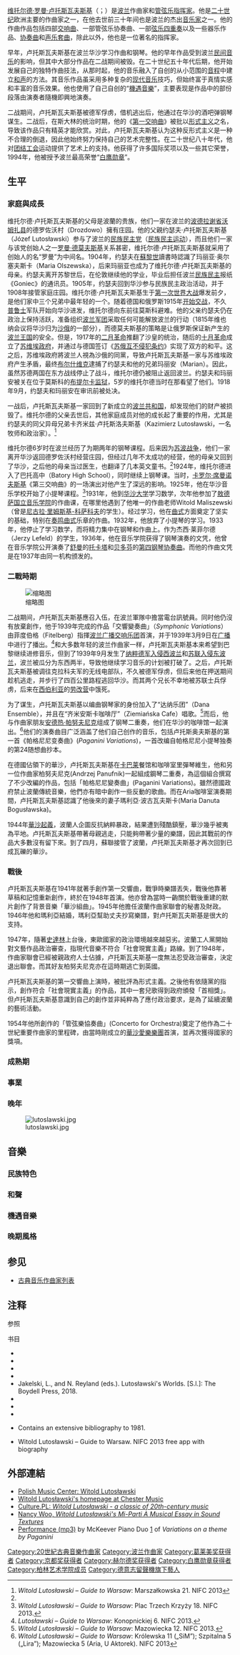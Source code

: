 {{translating|[[:en:Witold_Lutosławski|:en:Witold Lutosławski]]||tpercent=20|time=2021-02-02}}{{Infobox classical
| 中文名 = 维托尔德·罗曼·卢托斯瓦夫斯基
| 画像 = Lutoslawski3.jpg
| 附注 =      
| 原文名 = Witold Roman Lutosławski         
| 国别 = {{POL}}  
| 出生日期 = {{birth date|1913|1|25}}
| 出生地 = {{POL}}[[华沙|华沙]]
| 逝世日期 = 1994年2月7日(81歲)
| 逝世地 = {{POL}}[[华沙|华沙]]
| 所属时期 = 20世纪古典音乐
| 所属乐派 =  
| 擅长作品类型 = 管弦乐、室内乐
| 代表作 = 《乐队协奏曲》<br/>《第三交响曲》<br/>《大提琴协奏曲》<br/>管弦乐《链条》
| 师从 =Witold Maliszewski 
| 学生 = 
| 官方网站 = 
|外文名=Witold Roman Lutosławski|caption=卢托斯瓦夫斯基坐在钢琴前<br/>（W. Pniewski和L. Kowalski配图）}}

[[维托尔德·卢托斯瓦夫斯基|维托尔德·罗曼·卢托斯瓦夫斯基]]（{{lang-pl|'''Witold Roman Lutosławski'''}}；{{bd|1913年|1月25日|1994年|2月7日}}）是[[波兰|波兰]]作曲家和[[管弦乐|管弦乐]][[指挥家|指挥家]]。他是[[二十世紀古典音樂|二十世纪]]欧洲主要的作曲家之一，在他去世前三十年间也是波兰的杰出[[音乐家|音乐家]]之一。他的作曲作品包括四部[[交響曲|交响曲]]、一部管弦乐协奏曲、一部[[弦乐四重奏|弦乐四重奏]]以及一些器乐作品、[[协奏曲|协奏曲]]和[[声乐套曲|声乐套曲]]，除此以外，他也是一位著名的指挥家。

早年，卢托斯瓦夫斯基在波兰华沙学习作曲和钢琴。他的早年作品受到波兰[[民間音樂|民间音乐]]的影响，但其中大部分作品在二战期间被毁。在二十世纪五十年代后期，他开始发展自己的独特作曲技法，从那时起，他的音乐融入了自创的从小范围的[[音程|音程]]中建立[[和声|和声]]的方法。其音乐作品虽采用多种复杂的[[二十世紀古典音樂|现代音乐]]技巧，但始终富于真情实感和丰富的音乐效果。他也使用了自己自创的“[[偶然音乐|機遇音樂]]”，主要表现是作品中的部份段落由演奏者隨機即興地演奏。

二战期间，卢托斯瓦夫斯基被德军俘虏，借机逃出后，他通过在华沙的酒吧弹钢琴谋生。二战后，在斯大林的统治时期，他的《[[第一交响曲_(卢托斯瓦夫斯基)|第一交响曲]]》被批以[[俄罗斯形式主义|形式主义]]之名，导致该作品只有精英才能欣赏。对此，卢托斯瓦夫斯基认为这种反形式主义是一种不合理的倒退，因此他始终努力保持自己的艺术完整性。在二十世纪八十年代，他对[[團結工聯|团结工会]]运动提供了艺术上的支持。他获得了许多国际奖项以及一些其它荣誉，1994年，他被授予波兰最高荣誉“[[白鷹勳章|白鹰勋章]]”。

==生平==
===家庭與成長===

维托尔德·卢托斯瓦夫斯基的父母是波蘭的贵族，他们一家在波兰的[[波德拉謝省|波德拉谢省]][[沃姆扎縣|沃姆扎县]]的德罗佐沃村（Drozdowo）擁有庄园。他的父親约瑟夫·卢托斯瓦夫斯基（Józef Lutosławski）参与了波兰的[[民族民主党_(波兰)|民族民主党]]（[[民族民主运动_(波兰)|民族民主运动]]），而且他们一家与该党创始人之一[[罗曼·德莫夫斯基|罗曼·德莫夫斯基]]关系甚密，维托尔德·卢托斯瓦夫斯基就采用了创始人的名“罗曼”为中间名。1904年，约瑟夫在[[苏黎世|蘇黎世]]讀書時認識了玛丽亚·奥尔塞夫斯卡（Maria Olszewska），后来玛丽亚也成为了维托尔德·卢托斯瓦夫斯基的母亲。约瑟夫离开苏黎世后，在伦敦继续他的学业，毕业后担任波兰[[民族民主运动_(波兰)|民族民主]]报纸《Goniec》的通讯员。1905年，约瑟夫回到华沙参与民族民主政治活动，并于1908年接管家庭庄园。维托尔德·卢托斯瓦夫斯基生于[[第一次世界大战|第一次世界大战]]爆发前夕，是他们家中三个兄弟中最年轻的一个。随着德国和俄罗斯1915年[[第一次世界大战#德俄交戰|开始交战]]，不久[[普魯士|普鲁士]]军队开始向华沙进发，维托尔德向东前往莫斯科避难。他的父亲约瑟夫仍在政治上保持活跃，准备组织[[波蘭軍團_(第一次世界大戰)|波兰军团]]采取任何可能解放波兰的行动（1815年维也纳会议将华沙归为[[俄罗斯帝国|沙俄]]的一部分），而德莫夫斯基的策略是让俄罗斯保证新产生的[[波兰王国_(1916年－1918年)|波兰王国]]的安全。但是，1917年的[[俄國臨時政府|二月革命]]推翻了沙皇的统治，随后的[[十月革命|十月革命]]成立了[[苏维埃政权|苏维埃政府]]，并通过与德国签订《[[苏德互不侵犯条约|苏俄互不侵犯条约]]》实现了双方的和平。这之后，苏维埃政府將波兰人視為沙俄的同黨，导致卢托斯瓦夫斯基一家与苏维埃政府产生矛盾，最终[[布尔什维克|布尔什维克]]逮捕了约瑟夫和他的兄弟玛丽安（Marian）。因此，虽然苏德两国在东方战线停止了战斗，维托尔德仍被阻止返回波兰。约瑟夫和玛丽安被关在位于莫斯科的[[布提爾卡監獄|布提尔卡监狱]]，5岁的维托尔德当时在那看望了他们。1918年9月，约瑟夫和玛丽安在审讯前被处决。

一战后，卢托斯瓦夫斯基一家回到了新成立的[[波兰第二共和国|波兰共和国]]，却发现他们的财产被损毁了。维托尔德的父亲去世后，其他家庭成员对他的成长起了重要的作用，尤其是约瑟夫的同父异母兄弟卡齐米兹·卢托斯洛夫斯基（Kazimierz Lutosławski，一名牧师和政治家）。<ref name="ReferenceA">''Witold Lutosławski – Guide to Warsaw'': Marszałkowska 21. NIFC 2013</ref>

维托尔德6岁时在波兰经历了为期两年的钢琴课程。后来因为[[波苏战争|苏波战争]]，他们一家离开华沙返回德罗佐沃村经营庄园，但经过几年不太成功的经营，他的母亲又回到了华沙，之后他的母亲当过医生，也翻译了几本英文童书。<ref name="ReferenceA" />1924年，维托尔德进入了巴托高中（Batory High School），同时继续上钢琴课。当时，[[卡罗尔·席曼诺夫斯基|卡罗尔·席曼诺夫斯基]]《第三交响曲》的一场演出对他产生了深远的影响。1925年，他在华沙音乐学校开始了小提琴课程。<ref>''Witold Lutosławski – Guide to Warsaw'': Plac Trzech Krzyży 18. NIFC 2013.</ref>1931年，他到[[华沙大学|华沙大学]]学习数学，次年他参加了[[敖德萨国立音乐学院|敖德萨国立音乐学院]]的作曲课，在哪里他遇到了他唯一的作曲老师Witold Maliszewski（曾是[[尼古拉·安德烈耶维奇·里姆斯基-科萨科夫|尼古拉·里姆斯基-科萨科夫]]的学生）。经过学习，他在[[音樂形式|曲式]]方面奠定了坚实的基础，特别在[[奏鸣曲式|奏鸣曲式]]乐章的作曲。1932年，他放弃了小提琴的学习。1933年，他停止了学习数学，而将精力集中在钢琴和作曲上。作为杰西·莱菲尔德（Jerzy Lefeld）的学生，1936年，他在音乐学院获得了钢琴演奏的文凭，他曾在音乐学院公开演奏了[[罗伯特·舒曼|舒曼]]的[[托卡塔曲|托卡塔]]和[[路德维希·范·贝多芬|贝多芬]]的[[第四号钢琴协奏曲_(贝多芬)|第四钢琴协奏曲]]。而他的作曲文凭是在1937年由同一机构颁发的。

===二戰時期===
[[File:Andrzej_Panufnik_Witold_Lutosławski_1990.jpg|缩略图]]



二战期间，卢托斯瓦夫斯基應召入伍，在波兰軍隊中擔當電台訊號員。同时他仍沒有放棄創作，他于1939年完成的作品「交響變奏曲」（''Symphonic Variations''）由菲度伯格（Fitelberg）指揮[[波蘭國家廣播交響樂團|波兰广播交响乐团]]首演，并于1939年3月9日在[[广播|广播]]中进行了播出。<ref>''Lutosławski – Guide to Warsaw'': Konopnickiej 6. NIFC 2013.</ref>和大多数年轻的波兰作曲家一样，卢托斯瓦夫斯基本来希望到巴黎继续进修音乐，但到了1939年9月发生了[[波蘭戰役|纳粹德军入侵西波兰]]和[[蘇聯入侵波蘭|苏联入侵东波兰]]，波兰被瓜分为东西两半，导致他继续学习音乐的计划被打破了。之后，卢托斯瓦夫斯基被调往克拉科夫军的无线电部队，不久被德军俘虏，但后来他在押送期间趁机逃走，并步行了四百公里路程逃回华沙。而其两个兄长不幸地被苏联士兵俘虏，后来在[[西伯利亚|西伯利亚]]的[[劳改营|劳改营]]中饿死。

为了谋生，卢托斯瓦夫斯基以编曲钢琴家的身份加入了“达纳乐团”（Dana Ensemble），并且在“齐米安斯卡咖啡厅”（Ziemiańska Cafe）唱歌。<ref>''Witold Lutosławski – Guide to Warsaw'': Mazowiecka 12. NIFC 2013.</ref>而后，他与作曲家朋友[[安德热·帕努夫尼克|安德热·帕努夫尼克]]组成了钢琴二重奏，他们在华沙的咖啡馆一起演出。<ref>''Witold Lutosławski – Guide to Warsaw'': Królewska 11 („SiM”); Szpitalna 5 („Lira”); Mazowiecka 5 (Aria, U Aktorek). NIFC 2013</ref>他们的演奏曲目广泛涵盖了他们自己创作的音乐，包括卢托斯奥夫斯基的第一首《帕格尼尼变奏曲》(''Paganini Variations'')，一首改编自帕格尼尼小提琴独奏的第24随想曲抄本。

在德國佔領下的華沙，卢托斯瓦夫斯基在[[卡巴萊|卡巴莱]]餐馆和咖啡室里彈琴維生，他和另一位作曲家柏努夫尼克(Andrzej Panufnik)一起組成鋼琴二重奏，為這個組合撰寫了不少改編的作品，包括「帕格尼尼變奏曲」(Paganini Variations)。雖然德國政府禁止波蘭傳統音樂，他們亦有暗中創作一些反動的歌曲。而在Aria咖啡室演奏期間，卢托斯瓦夫斯基認識了他後來的妻子瑪利亞·波古瓦夫斯卡(Maria Danuta Bogusławska)。

1944年[[華沙起義|華沙起義]]，波蘭人企圖反抗納粹暴政，結果遭到殘酷鎮壓，華沙幾乎被夷為平地。卢托斯瓦夫斯基帶著母親逃走，只能夠帶著少量的樂譜，因此其戰前的作品大多數沒有留下來。到了四月，蘇聯接管了波蘭，卢托斯瓦夫斯基才再次回到已成瓦礫的華沙。

===戰後===

卢托斯瓦夫斯基在1941年就著手創作第一交響曲，戰爭時樂譜丟失，戰後他靠著草稿和記憶重新創作，終於在1948年首演。他亦曾為當時一齣關於戰後重建的默片創作了背景音樂「華沙組曲」。1945年他擔任波蘭作曲家聯會的秘書及財政。1946年他和瑪利亞結婚，瑪利亞幫助丈夫抄寫樂譜，對卢托斯瓦夫斯基是很大的支持。

1947年，隨著[[史達林|史達林]]上台後，東歐國家的政治環境越來越惡劣。波蘭工人黨開始對文藝作品政治審查，指現代音樂不符合「社會現實主義」路線。到了1948年，作曲家聯會已經被親政府人士佔據，卢托斯瓦夫斯基一度無法忍受政治審查，決定退出聯會。而其好友柏努夫尼克亦在這時期逃亡到英國。

卢托斯瓦夫斯基的第一交響曲上演時，被批評為形式主義。之後他有依隨黨的指示，創作符合「社會現實主義」的作品，其中一套兒歌得到政府頒發「首相獎」。但卢托斯瓦夫斯基意識到自己的創作並非純粹為了應付政治要求，是為了延續波蘭的藝術活動。

1954年他所創作的「管弦樂協奏曲」(Concerto for Orchestra)奠定了他作為二十世紀重要作曲家的里程碑，由當時剛成立的[[華沙愛樂樂團|華沙愛樂樂團]]首演，並再次獲得國家的獎項。

===成熟期===



===事業===


===晚年===
[[Image:lutoslawski.jpg|thumb]]


==音樂==

===民族特色===

===和聲===


===機遇音樂===

===晚期風格===

==参见==
* [[古典音乐作曲家列表|古典音乐作曲家列表]]

== 注释 ==
;参照
<references responsive="" />

;书目
{{refbegin}}
* {{cite book|author=Bodman Rae|title=The Music of Lutosławski|publisher=Faber and Faber|year=1994|location=伦敦|isbn=978-0-571-16450-9|first=Charles|pages=}}
* {{cite book|author=Bodman Rae, Charles|others=tr. Krupowicz Stanisław|title=Muzyka Lutosławskiego|location=Warsaw|publisher=PWN|year=1996|isbn=978-83-01-11908-9}}
* {{cite book|author=Bodman Rae, Charles|title=The Music of Lutosławski, third edn.|location=London|publisher=Omnibus Press|year=1999|isbn=978-0-7119-6910-0}}
* {{cite book|author=Jacobson, Bernard|title=A Polish Renaissance|url=https://archive.org/details/polishrenaissanc0000jaco|publisher=Phaidon|location=London|year=1996|isbn=978-0-7148-3251-7}}
* Jakelski, L., and N. Reyland (eds.). Lutosławski's Worlds. [S.l.]: The Boydell Press, 2018.
* {{cite book|author=Lutosławski, Witold|title=Lutosławski Profile: Witold Lutosławski in Conversation with Bálint András Varga|publisher=Chester Music/Edition Wilhelm Hansen London Ltd|location=London|year=1976}}
* {{cite book|editor=Nordwall, Ove|title=Lutosławski|location=Stockholm|publisher=Edition Wilhelm Hansen|year=1968}}
* {{cite book|author=Panufnik, Andrzej|title=Composing Myself|location=London|publisher=Methuen|year=1987|isbn=978-0-413-58880-7|author-link=Andrzej Panufnik}}
* {{cite book|author=Stucky, Steven|title=Lutosławski and His Music|location=Cambridge|publisher=Cambridge University Press|year=1981|isbn=978-0-521-22799-5|author-link=Steven Stucky}} Contains an extensive bibliography to 1981.
* Witold Lutosławski – Guide to Warsaw. NIFC 2013 free app with biography
{{refend}}

==外部連結==
*[https://web.archive.org/web/20040406151310/http://www.usc.edu/dept/polish_music/VEPM/lutos/lu-title.html Polish Music Center: Witold Lutosławski]
*[http://www.chesternovello.com/Default.aspx?TabId=2431&State_2905=2&composerId_2905=966 Witold Lutosławski's homepage at Chester Music] {{Wayback|url=http://www.chesternovello.com/Default.aspx?TabId=2431&State_2905=2&composerId_2905=966 |date=20060307124720 }}
*[https://culture.pl/en/article/witold-lutoslawski-a-classic-of-xxth-century-music Culture.PL: ''Witold Lutosławski - a classic of 20th-century music''] {{Webarchive|url=https://archive.is/20130416160646/http://www.culture.pl/web/english/resources-music-full-page/-/eo_event_asset_publisher/eAN5/content/witold-lutoslawski-a-classic-of-xxth-century-music |date=2013-04-16 }}
*[https://web.archive.org/web/20040411153936/http://www.usc.edu/dept/polish_music/harley/nancy.html Nancy Woo, ''Witold Lutosławski's Mi-Parti A Musical Essay in Sound Textures'']
*[https://web.archive.org/web/20070627234449/http://music-files.download.com/mp3download/100321890/192/McKeever_Piano_Duo-Variations_Paganini_-_Live.mp3 Performance (mp3)] by McKeever Piano Duo [https://web.archive.org/web/20051102233045/http://music.download.com/mckeeverpianoduo] of ''Variations on a theme by Paganini''

{{京都奖获得者|arts-philosophy}}
{{Authority control}}

{{DEFAULTSORT:Lutoslawski, Witold}}
[[Category:20世紀古典音樂作曲家|Category:20世紀古典音樂作曲家]]
[[Category:波兰作曲家|Category:波兰作曲家]]
[[Category:葛莱美奖获得者|Category:葛莱美奖获得者]]
[[Category:京都奖获得者|Category:京都奖获得者]]
[[Category:赫尔德奖获得者|Category:赫尔德奖获得者]]
[[Category:白鹰勋章获得者|Category:白鹰勋章获得者]]
[[Category:柏林艺术学院成员|Category:柏林艺术学院成员]]
[[Category:德意志留聲機旗下藝人|Category:德意志留聲機旗下藝人]]